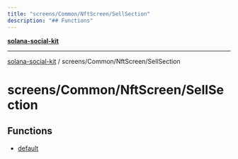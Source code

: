 ```yaml
---
title: "screens/Common/NftScreen/SellSection"
description: "## Functions"
---
```


[**solana-social-kit**](../../../../README.mdx)

***

[solana-social-kit](../../../../README.mdx) / screens/Common/NftScreen/SellSection

# screens/Common/NftScreen/SellSection

## Functions

- [default](functions/default.mdx)
